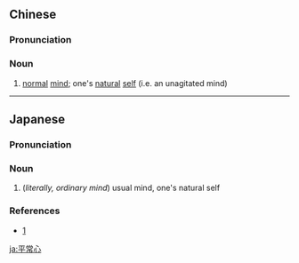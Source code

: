 ==Chinese==
{{zh-forms|type=21}}

===Pronunciation===
{{zh-pron
|m=píngchángxīn
|c=ping4 soeng4 sam1
|cat=n
}}

===Noun===
{{zh-noun}}

# [[normal]] [[mind]]; one's [[natural]] [[self]] (i.e. an unagitated mind) {{zh-mw|m:顆}}
#: {{zh-x|保持 一 顆 平常心|to keep a normal attitude; to take it easy}}

----

==Japanese==
{{ja-kanjitab|へい|じょう|しん|yomi=on}}

===Pronunciation===
{{ja-pron|へいじょうしん|y=on}}

===Noun===
{{ja-noun|へいじょうしん}}

# (''literally, ordinary mind'') usual mind, one's natural self

===References===
* [http://www.yaegaki-kai.be/heijoshin/]

[[ja:平常心]]